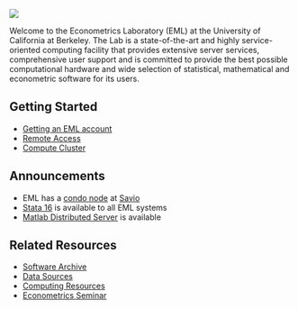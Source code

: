 ![](./images/EML_logo.png){fig-alt="EML logo"}

Welcome to the Econometrics Laboratory (EML) at the University of
California at Berkeley. The Lab is a state-of-the-art and highly
service-oriented computing facility that provides extensive server
services, comprehensive user support and is committed to provide the
best possible computational hardware and wide selection of statistical,
mathematical and econometric software for its users.

  
## Getting Started

-   [Getting an EML account](account-apply.qmd)
-   [Remote Access](remote.qmd)
-   [Compute Cluster](cluster.qmd)

## Announcements

-   EML has a [condo node](savio.qmd) at
    [Savio](http://research-it.berkeley.edu/services/high-performance-computing)
-   [Stata 16](http://stata.com/new-in-stata/) is available to all EML
    systems
-   [Matlab Distributed
    Server](http://www.mathworks.com/products/distriben/) is available

## Related Resources

-   [Software Archive](elsa.qmd)
-   [Data Sources](emldata.qmd)
-   [Computing
    Resources](https://www.econ.berkeley.edu/resources/computing)
-   [Econometrics Seminar](https://events.berkeley.edu/econ)

